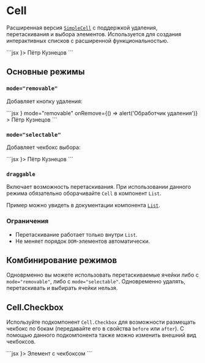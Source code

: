 <Overview>

# Cell

Расширенная версия [`SimpleCell`](/components/simple-cell) с поддержкой удаления, перетаскивания и выбора элементов.
Используется для создания интерактивных списков с расширенной функциональностью.

</Overview>

<Playground>
  ```jsx
  <Cell mode="selectable" before={<Avatar />}>
    Пётр Кузнецов
  </Cell>
  ```
</Playground>

## Основные режимы

### `mode="removable"`

Добавляет кнопку удаления:

<Playground>
  ```jsx
  <Cell
    mode="selectable"
    before={<Avatar />}
    mode="removable"
    onRemove={() => alert('Обработчик удаления')}
  >
    Пётр Кузнецов
  </Cell>
  ```
</Playground>

### `mode="selectable"`

Добавляет чекбокс выбора:

<Playground>
  ```jsx
  <Cell mode="selectable" before={<Avatar />}>
    Пётр Кузнецов
  </Cell>
  ```
</Playground>

### `draggable`

Включает возможность перетаскивания. При использовании данного режима обязательно
оборачивайте `Cell` в компонент `List`.

Пример можно увидеть в документации компонента [`List`](/components/list).

### Ограничения

- Перетаскивание работает только внутри `List`.
- Не меняет порядок `DOM`-элементов автоматически.

## Комбинирование режимов

Одноврменно вы можете использовать перетаскиваемые ячейки либо с `mode="removable"`, либо с `mode="selectable"`.
Одновременно удалять, перетаскивать и выбирать ячейки нельзя.

## Cell.Checkbox

Используйте подкомпонент `Cell.Checkbox` для возможности размещать чекбокс по бокам
(передавайте его в свойства `before` или `after`). С помощью данного подкомпонента также можно изменить
внешний вид чекбоксов.

<Playground>
  ```jsx
  <Cell Component="label" after={<Cell.Checkbox />}>
    Элемент с чекбоксом
  </Cell>
  ```
</Playground>
